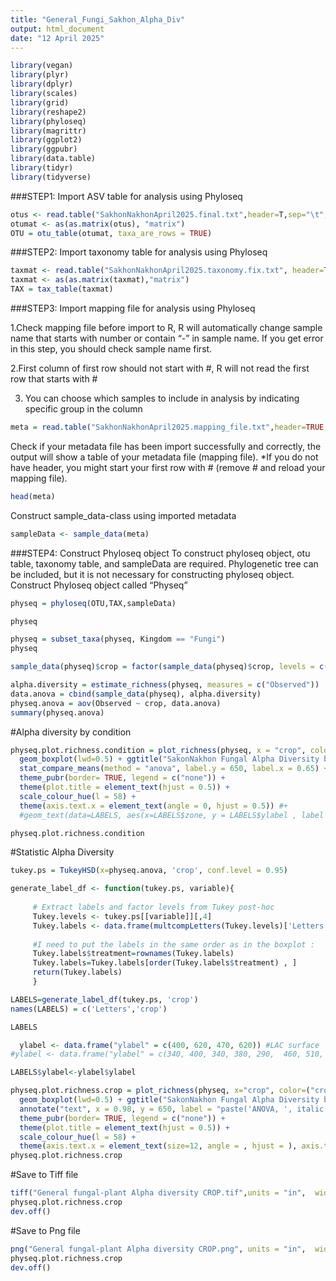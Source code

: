 ---
title: "General_Fungi_Sakhon_Alpha_Div"
output: html_document
date: "12 April 2025"
---

```{r warning=FALSE, message=FALSE}
library(vegan)
library(plyr)
library(dplyr)
library(scales)
library(grid)
library(reshape2)
library(phyloseq)
library(magrittr)
library(ggplot2)
library(ggpubr)
library(data.table)
library(tidyr)
library(tidyverse)
```

###STEP1: Import ASV table for analysis using Phyloseq
```{r}
otus <- read.table("SakhonNakhonApril2025.final.txt",header=T,sep="\t",row.names=1)
otumat <- as(as.matrix(otus), "matrix")
OTU = otu_table(otumat, taxa_are_rows = TRUE)
```

###STEP2: Import taxonomy table for analysis using Phyloseq

```{r}
taxmat <- read.table("SakhonNakhonApril2025.taxonomy.fix.txt", header=T,sep="\t",row.names=1)
taxmat <- as(as.matrix(taxmat),"matrix")
TAX = tax_table(taxmat)
```


###STEP3: Import mapping file for analysis using Phyloseq

1.Check mapping file before import to R, R will automatically change sample name that starts with number or contain “-” in sample name. If you get error in this step, you should check sample name first. 

2.First column of first row should not start with #, R will not read the first row that starts with #

3. You can choose which samples to include in analysis by indicating specific group in the column

```{r}
meta = read.table("SakhonNakhonApril2025.mapping_file.txt",header=TRUE,row.names=1,sep="\t",stringsAsFactors=FALSE)
```

Check if your metadata file has been import successfully and correctly, the output will show a table of your metadata file (mapping file). *If you do not have header, you might start your first row with # (remove # and reload your mapping file).

```{r}
head(meta)
```

Construct sample_data-class using imported metadata
```{r warning=FALSE}
sampleData <- sample_data(meta)
```


###STEP4: Construct Phyloseq object
To construct phyloseq object, otu table, taxonomy table, and sampleData are required. Phylogenetic tree can be included, but it is not necessary for constructing phyloseq object.
Construct Phyloseq object called "Physeq"

```{r warning=FALSE}
physeq = phyloseq(OTU,TAX,sampleData)
```

```{r warning=FALSE}
physeq
```

```{r}
physeq = subset_taxa(physeq, Kingdom == "Fungi")
physeq
```


```{r}
sample_data(physeq)$crop = factor(sample_data(physeq)$crop, levels = c('Rubber_tree_A', 'Rubber_tree_B', 'Cassava', 'Sugarcane'))

```


```{r}
alpha.diversity = estimate_richness(physeq, measures = c("Observed"))
data.anova = cbind(sample_data(physeq), alpha.diversity)
physeq.anova = aov(Observed ~ crop, data.anova)
summary(physeq.anova)
```

#Alpha diversity by condition

```{r}
physeq.plot.richness.condition = plot_richness(physeq, x = "crop", color=("crop"), measures=c("Observed")) + 
  geom_boxplot(lwd=0.5) + ggtitle("SakonNakhon Fungal Alpha Diversity by crop") + 
  stat_compare_means(method = "anova", label.y = 650, label.x = 0.65) + 
  theme_pubr(border= TRUE, legend = c("none")) + 
  theme(plot.title = element_text(hjust = 0.5)) +
  scale_colour_hue(l = 58) +
  theme(axis.text.x = element_text(angle = 0, hjust = 0.5)) #+
  #geom_text(data=LABELS, aes(x=LABELS$zone, y = LABELS$ylabel , label = LABELS$Letters))

physeq.plot.richness.condition
```



#Statistic Alpha Diversity

```{r}
tukey.ps = TukeyHSD(x=physeq.anova, 'crop', conf.level = 0.95)

generate_label_df <- function(tukey.ps, variable){
 
     # Extract labels and factor levels from Tukey post-hoc 
     Tukey.levels <- tukey.ps[[variable]][,4]
     Tukey.labels <- data.frame(multcompLetters(Tukey.levels)['Letters'])
     
     #I need to put the labels in the same order as in the boxplot :
     Tukey.labels$treatment=rownames(Tukey.labels)
     Tukey.labels=Tukey.labels[order(Tukey.labels$treatment) , ]
     return(Tukey.labels)
     }

LABELS=generate_label_df(tukey.ps, 'crop')
names(LABELS) = c('Letters','crop')
```



```{r}
LABELS
```



```{r}
  ylabel <- data.frame("ylabel" = c(400, 620, 470, 620)) #LAC surface
#ylabel <- data.frame("ylabel" = c(340, 400, 340, 380, 290,  460, 510, 590, 460,  350)) #CLC surface
```



```{r}
LABELS$ylabel<-ylabel$ylabel
```



```{r}
physeq.plot.richness.crop = plot_richness(physeq, x="crop", color=("crop"), measures=c("Observed")) + 
  geom_boxplot(lwd=0.5) + ggtitle("SakonNakhon Fungal Alpha Diversity by crop") + 
  annotate("text", x = 0.98, y = 650, label = "paste('ANOVA, ', italic('p'), ' = 0.00077')", parse = TRUE, size = 3.5) +
  theme_pubr(border= TRUE, legend = c("none")) + 
  theme(plot.title = element_text(hjust = 0.5)) +
  scale_colour_hue(l = 58) +
  theme(axis.text.x = element_text(size=12, angle = , hjust = ), axis.text.y = element_text(size=12, angle = , hjust = ), axis.title.x = element_text(size = 14), axis.title.y = element_text(size = 14)) + geom_text(data=LABELS, aes(y = LABELS$ylabel , label = LABELS$Letters))
physeq.plot.richness.crop
```


#Save to Tiff file
```{r warning=FALSE}
tiff("General fungal-plant Alpha diversity CROP.tif",units = "in",  width = 6.5, height = 4.5, res = 1000)
physeq.plot.richness.crop
dev.off()
```

#Save to Png file
```{r warning=FALSE}
png("General fungal-plant Alpha diversity CROP.png", units = "in",  width = 6.5, height = 4.5, res = 1000)
physeq.plot.richness.crop
dev.off()
```
